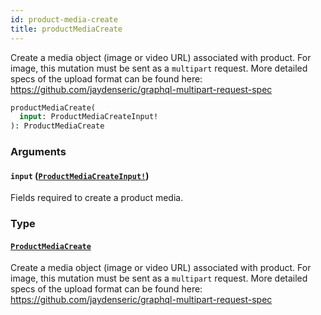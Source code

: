 ```yaml
---
id: product-media-create
title: productMediaCreate
---
```


Create a media object (image or video URL) associated with product. For image, this mutation must be sent as a `multipart` request. More detailed specs of the upload format can be found here: https://github.com/jaydenseric/graphql-multipart-request-spec

```graphql
productMediaCreate(
  input: ProductMediaCreateInput!
): ProductMediaCreate

```

### Arguments

#### `input` ([`ProductMediaCreateInput!`](/developer/api-reference/inputs/product-media-create-input))

Fields required to create a product media.

### Type

#### [`ProductMediaCreate`](/developer/api-reference/objects/product-media-create)

Create a media object (image or video URL) associated with product. For image, this mutation must be sent as a `multipart` request. More detailed specs of the upload format can be found here: https://github.com/jaydenseric/graphql-multipart-request-spec
